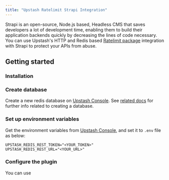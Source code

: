 ```yaml
---
title: "Upstash Ratelimit Strapi Integration"
---
```

Strapi is an open-source, Node.js based, Headless CMS that saves developers a lot of development time, enabling them to build their application backends quickly by decreasing the lines of code necessary.
You can use Upstash's HTTP and Redis based [Ratelimit package](https://github.com/upstash/ratelimit-js) integration with Strapi to protect your APIs from abuse.
## Getting started
### Installation
### Create database
Create a new redis database on [Upstash Console](https://console.upstash.com/). See [related docs](https://upstash.com/docs/redis/overall/getstarted) for further info related to creating a database.
### Set up environment variables
Get the environment variables from [Upstash Console](https://console.upstash.com/), and set it to `.env` file as below:
```shell .env
UPSTASH_REDIS_REST_TOKEN="<YOUR_TOKEN>"
UPSTASH_REDIS_REST_URL="<YOUR_URL>"
```
### Configure the plugin
You can use